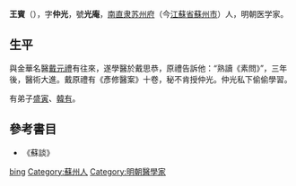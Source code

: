 {{Otheruses|other=名为王宾的其他人物|王宾}}

'''王賓'''（{{bd|?||?||}}），字'''仲光'''，號'''光庵'''，[[南直隶|南直隶]][[苏州府|苏州府]]（今[[江蘇省|江蘇省]][[蘇州市|蘇州市]]）人，明朝医学家。

== 生平 ==
與金華名醫[[戴元禮|戴元禮]]有往來，遂學醫於戴思恭，原禮告訴他：“熟讀《素問》”，三年後，醫術大進。戴原禮有《彥修醫案》十卷，秘不肯授仲光。仲光私下偷偷學習。

有弟子[[盛寅|盛寅]]、[[韓有|韓有]]。

==參考書目==
*《蘇談》

{{Authority control}}
{{DEFAULTSORT:wang bin}}
[[Category:王姓|bing]]
[[Category:蘇州人|Category:蘇州人]]
[[Category:明朝醫學家|Category:明朝醫學家]]

{{明朝人物小作品}}